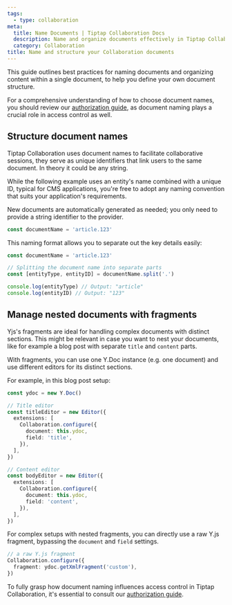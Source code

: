 ```yaml
---
tags:
  - type: collaboration
meta:
  title: Name Documents | Tiptap Collaboration Docs
  description: Name and organize documents effectively in Tiptap Collaboration, using unique identifiers and Y.js fragments. More in the docs!
  category: Collaboration
title: Name and structure your Collaboration documents
---
```


This guide outlines best practices for naming documents and organizing content within a single document, to help you define your own document structure.

For a comprehensive understanding of how to choose document names, you should review our [authorization guide](/collaboration/getting-started/authenticate#set-up-authorization), as document naming plays a crucial role in access control as well.

## Structure document names

Tiptap Collaboration uses document names to facilitate collaborative sessions, they serve as unique identifiers that link users to the same document. In theory it could be any string.

While the following example uses an entity's name combined with a unique ID, typical for CMS applications, you're free to adopt any naming convention that suits your application's requirements.

New documents are automatically generated as needed; you only need to provide a string identifier to the provider.

```typescript
const documentName = 'article.123'
```

This naming format allows you to separate out the key details easily:

```typescript
const documentName = 'article.123'

// Splitting the document name into separate parts
const [entityType, entityID] = documentName.split('.')

console.log(entityType) // Output: "article"
console.log(entityID) // Output: "123"
```

## Manage nested documents with fragments

Yjs's fragments are ideal for handling complex documents with distinct sections. This might be relevant in case you want to nest your documents, like for example a blog post with separate `title` and `content` parts.

With fragments, you can use one Y.Doc instance (e.g. one document) and use different editors for its distinct sections.

For example, in this blog post setup:

```typescript
const ydoc = new Y.Doc()

// Title editor
const titleEditor = new Editor({
  extensions: [
    Collaboration.configure({
      document: this.ydoc,
      field: 'title',
    }),
  ],
})

// Content editor
const bodyEditor = new Editor({
  extensions: [
    Collaboration.configure({
      document: this.ydoc,
      field: 'content',
    }),
  ],
})
```

For complex setups with nested fragments, you can directly use a raw Y.js fragment, bypassing the `document` and `field` settings.

```typescript
// a raw Y.js fragment
Collaboration.configure({
  fragment: ydoc.getXmlFragment('custom'),
})
```

To fully grasp how document naming influences access control in Tiptap Collaboration, it's essential to consult our [authorization guide](/collaboration/getting-started/authenticate).
